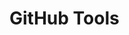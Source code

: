 <!-- WARNING: This file is auto-generated by generate_tool_docs.py. Do not edit manually. -->

# GitHub Tools

<ToolList category="github" />

